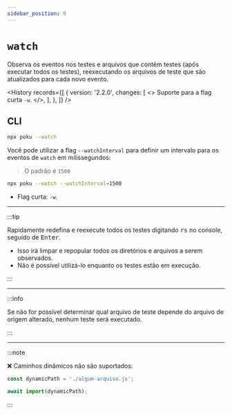 ```yaml
---
sidebar_position: 9
---
```



# `watch`

Observa os eventos nos testes e arquivos que contêm testes (após executar todos os testes), reexecutando os arquivos de teste que são atualizados para cada novo evento.

<History
  records={[
    {
      version: '2.2.0',
      changes: [
        <>
          Suporte para a flag curta <code>-w</code>.
        </>,
      ],
    },
  ]}
/>

## CLI

```bash
npx poku --watch
```

Você pode utilizar a flag `--watchInterval` para definir um intervalo para os eventos de `watch` em milissegundos:

> O padrão é `1500`

```bash
npx poku --watch --watchInterval=1500
```

- Flag curta: `-w`.

<hr />

:::tip

Rapidamente redefina e reexecute todos os testes digitando <kbd>rs</kbd> no console, seguido de <kbd>Enter</kbd>.

- Isso irá limpar e repopular todos os diretórios e arquivos a serem observados.
- Não é possível utilizá-lo enquanto os testes estão em execução.

:::

<hr />

:::info

Se não for possível determinar qual arquivo de teste depende do arquivo de origem alterado, nenhum teste será executado.

:::

<hr />

:::note

❌ Caminhos dinâmicos não são suportados:

```ts
const dynamicPath = './algum-arquivo.js';

await import(dynamicPath);
```

:::

